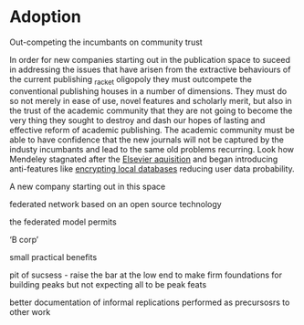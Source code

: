# Adoption

Out-competing the incumbants on community trust

In order for new companies starting out in the publication space to suceed in addressing the issues that have arisen from the extractive behaviours of the current publishing ~racket~ oligopoly they must outcompete the conventional publishing houses in a number of dimensions. They must do so not merely in ease of use, novel features and scholarly merit, but also in the trust of the academic community that they are not going to become the very thing they sought to destroy and dash our hopes of lasting and effective reform of academic publishing. The academic community must be able to have confidence that the new journals will not be captured by the industy incumbants and lead to the same old problems recurring. Look how Mendeley stagnated after the [Elsevier aquisition](https://www.elsevier.com/about/press-releases/corporate/elsevier-acquires-mendeley,-an-innovative,-cloud-based-research-management-and-social-collaboration-platform) and began introducing anti-features like [encrypting local databases](https://eighty-twenty.org/2018/06/13/mendeley-encrypted-db) reducing user data probability.



A new company starting out in this space

federated network based on an open source technology

the federated model permits

'B corp'

small practical benefits

pit of sucsess - raise the bar at the low end to make firm foundations for building peaks but not expecting all to be peak feats

better documentation of informal replications performed as precursosrs to other work
